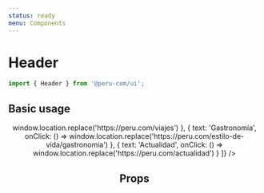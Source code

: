 ```yaml
---
status: ready
menu: Components
---
```



# Header

```js
import { Header } from '@peru-com/ui';
```
## Basic usage

<Playground>
  <Header
    items={[
      {
        text: 'Turismo',
        isSelected: true,
        onClick: () => window.location.replace('https://peru.com/viajes')
      },
      {
        text: 'Gastronomía',
        onClick: () => window.location.replace('https://peru.com/estilo-de-vida/gastronomia')
      },
      {
        text: 'Actualidad',
        onClick: () => window.location.replace('https://peru.com/actualidad')
      }
    ]}
  />
</Playground>

## Props

<Props of={Header} />
